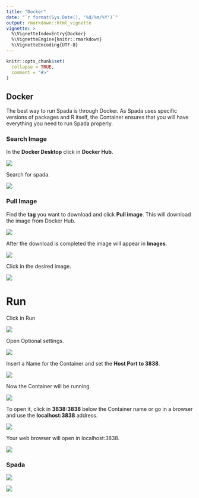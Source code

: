 ---
title: "Docker"
date: "`r format(Sys.Date(), '%d/%m/%Y')`"
output: rmarkdown::html_vignette
vignette: >
  %\VignetteIndexEntry{Docker}
  %\VignetteEngine{knitr::rmarkdown}
  %\VignetteEncoding{UTF-8}
---

```{r, include = FALSE}
knitr::opts_chunk$set(
  collapse = TRUE,
  comment = "#>"
)
```

## Docker

The best way to run Spada is through Docker. As Spada uses specific versions of packages and R itself,  the Container ensures that you will have everything you need to run Spada properly.

### Search Image

In the **Docker Desktop** click in **Docker Hub**.

![](../man/figures/articles/docker/docker_hub.png)

Search for spada.

![](../man/figures/articles/docker/docker_search.png)

### Pull Image

Find the **tag** you want to download and click **Pull image**. This will download the image from Docker Hub.

![](../man/figures/articles/docker/docker_image.png)

After the download is completed the image will appear in **Images**.

![](../man/figures/articles/docker/docker_image_2.png)

Click in the desired image.

![](../man/figures/articles/docker/docker_image_3.png)

# Run 

Click in Run

![](../man/figures/articles/docker/docker_image_run_1.png)

Open Optional settings.

![](../man/figures/articles/docker/docker_image_run_2.png)

Insert a Name for the Container and set the **Host Port to 3838**.

![](../man/figures/articles/docker/docker_image_run_3.png)

Now the Container will be running. 

![](../man/figures/articles/docker/docker_image_run_4.png)

To open it, click in **3838:3838** below the Container name or go in a browser and use the **localhost:3838** address.

![](../man/figures/articles/docker/docker_image_run_5.png)

Your web browser will open in localhost:3838.

![](../man/figures/articles/docker/docker_image_run_6.png)

### Spada 

![](../man/figures/articles/docker/docker_spada_loading.png)

![](../man/figures/articles/docker/docker_spada_home_page.png)



